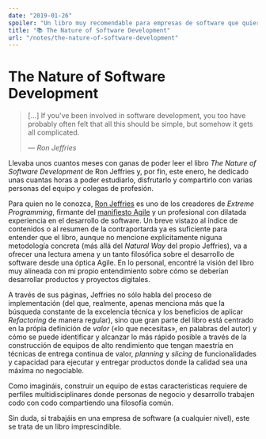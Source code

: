 ```yaml
---
date: "2019-01-26"
spoiler: "Un libro muy recomendable para empresas de software que quieran entregar valor de manera continua"
title: "📚 The Nature of Software Development"
url: "/notes/the-nature-of-software-development"
---
```


# The Nature of Software Development

> \[...\] If you've been involved in software development, you too have probably often felt that all this should be
> simple, but somehow it gets all complicated.
>
> — <cite>Ron Jeffries</cite>

Llevaba unos cuantos meses con ganas de poder leer el libro _The Nature of Software Development_ de Ron Jeffries y, por
fin, este enero, he dedicado unas cuantas horas a poder estudiarlo, disfrutarlo y compartirlo con varias personas del
equipo y colegas de profesión.

Para quien no le conozca, [Ron Jeffries](https://en.wikipedia.org/wiki/Ron_Jeffries) es uno de los creadores de _Extreme
Programming_, firmante del [manifiesto Agile](http://agilemanifesto.org/) y un profesional con dilatada experiencia en
el desarrollo de software. Un breve vistazo al índice de contenidos o al resumen de la contraportarda ya es suficiente
para entender que el libro, aunque no mencione explícitamente niguna metodología concreta (más allá del _Natural Way_
del propio Jeffries), va a ofrecer una lectura amena y un tanto filosófica sobre el desarrollo de software desde una
óptica Agile. En lo personal, encontré la visión del libro muy alineada con mi propio entendimiento sobre cómo se
deberían desarrollar productos y proyectos digitales.

A través de sus páginas, Jeffries no sólo habla del proceso de implementación (del que, realmente, apenas menciona más
que la búsqueda constante de la excelencia técnica y los beneficios de aplicar _Refactoring_ de manera regular), sino
que gran parte del libro está centrado en la própia definición de _valor_ («lo que necesitas», en palabras del autor) y
cómo se puede identificar y alcanzar lo más rápido posible a través de la construcción de equipos de alto rendimiento
que tengan maestría en técnicas de entrega continua de valor, _planning_ y _slicing_ de funcionalidades y capacidad para
ejecutar y entregar productos donde la calidad sea una máxima no negociable.

Como imagináis, construir un equipo de estas características requiere de perfiles multidisciplinares donde personas de
negocio y desarrollo trabajen codo con codo compartiendo una filosofía común.

Sin duda, si trabajáis en una empresa de software (a cualquier nivel), este se trata de un libro imprescindible.
